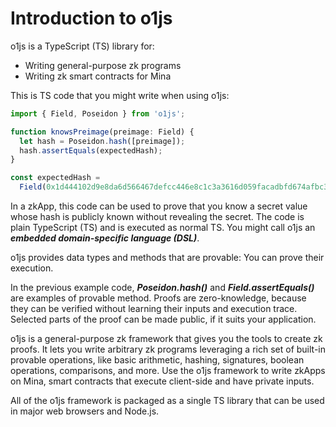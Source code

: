 # Introduction to o1js
o1js is a TypeScript (TS) library for:

* Writing general-purpose zk programs
* Writing zk smart contracts for Mina

This is TS code that you might write when using o1js:

```ts
import { Field, Poseidon } from 'o1js';

function knowsPreimage(preimage: Field) {
  let hash = Poseidon.hash([preimage]);
  hash.assertEquals(expectedHash);
}

const expectedHash =
  Field(0x1d444102d9e8da6d566467defcc446e8c1c3a3616d059facadbfd674afbc37ecn);
```

In a zkApp, this code can be used to prove that you know a secret value whose hash is publicly known without revealing the secret. The code is plain TypeScript (TS) and is executed as normal TS. You might call o1js an ***embedded domain-specific language (DSL)***.

o1js provides data types and methods that are provable: You can prove their execution.

In the previous example code, ***Poseidon.hash()*** and ***Field.assertEquals()*** are examples of provable method. Proofs are zero-knowledge, because they can be verified without learning their inputs and execution trace. Selected parts of the proof can be made public, if it suits your application.

o1js is a general-purpose zk framework that gives you the tools to create zk proofs. It lets you write arbitrary zk programs leveraging a rich set of built-in provable operations, like basic arithmetic, hashing, signatures, boolean operations, comparisons, and more. Use the o1js framework to write zkApps on Mina, smart contracts that execute client-side and have private inputs.

All of the o1js framework is packaged as a single TS library that can be used in major web browsers and Node.js.
